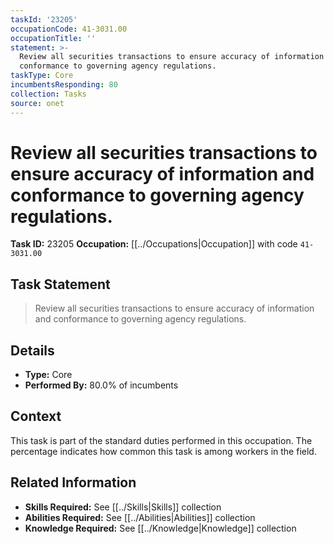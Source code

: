 ```yaml
---
taskId: '23205'
occupationCode: 41-3031.00
occupationTitle: ''
statement: >-
  Review all securities transactions to ensure accuracy of information and
  conformance to governing agency regulations.
taskType: Core
incumbentsResponding: 80
collection: Tasks
source: onet
---
```

# Review all securities transactions to ensure accuracy of information and conformance to governing agency regulations.

**Task ID:** 23205
**Occupation:** [[../Occupations|Occupation]] with code `41-3031.00`

## Task Statement

> Review all securities transactions to ensure accuracy of information and conformance to governing agency regulations.

## Details

- **Type:** Core
- **Performed By:** 80.0% of incumbents

## Context

This task is part of the standard duties performed in this occupation. The percentage indicates how common this task is among workers in the field.

## Related Information

- **Skills Required:** See [[../Skills|Skills]] collection
- **Abilities Required:** See [[../Abilities|Abilities]] collection
- **Knowledge Required:** See [[../Knowledge|Knowledge]] collection
